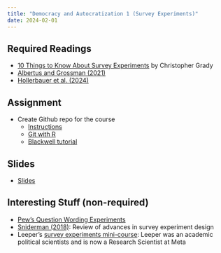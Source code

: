 ```yaml
---
title: "Democracy and Autocratization 1 (Survey Experiments)"
date: 2024-02-01
---
```



## Required Readings

- [10 Things to Know About Survey Experiments](https://egap.org/resource/10-things-to-know-about-survey-experiments/) by Christopher Grady
- [Albertus and Grossman (2021)](/files/albertus.pdf)
- [Hollerbauer et al. (2024)](/files/CSU_Conjoint_Paper.pdf)

## Assignment

- Create Github repo for the course
  + [Instructions](/assignments/01_github.html)
  + [Git with R](https://happygitwithr.com/install-git#install-git)
  + [Blackwell tutorial](https://github.com/gov50-f23/gov50-f23.github.io/blob/main/assignments/00-problem-set.qmd)
  
## Slides

- [Slides](/slides/05-surveyexp.html)

## Interesting Stuff (non-required)

- [Pew's Question Wording Experiments](https://www.pewresearch.org/short-reads/2019/01/29/good-jobs-vs-jobs-survey-experiments-can-measure-the-effects-of-question-wording-and-more/)
- [Sniderman (2018)](https://www.annualreviews.org/doi/10.1146/annurev-polisci-042716-115726): Review of advances in survey experiment design
- Leeper's [survey experiments mini-course](https://thomasleeper.com/surveyexpcourse/): Leeper was an academic political scientists and is now a Research Scientist at Meta




